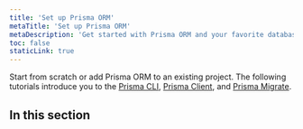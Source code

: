 ```yaml
---
title: 'Set up Prisma ORM'
metaTitle: 'Set up Prisma ORM'
metaDescription: 'Get started with Prisma ORM and your favorite database. Learn about data modeling, migrations and querying.'
toc: false
staticLink: true
---
```


<TopBlock title={frontMatter.title}>

Start from scratch or add Prisma ORM to an existing project. The following tutorials introduce you to the [Prisma CLI](/orm/tools/prisma-cli), [Prisma Client](/orm/prisma-client), and [Prisma Migrate](/orm/prisma-migrate).

</TopBlock>

## In this section

<Subsections depth="3" />
